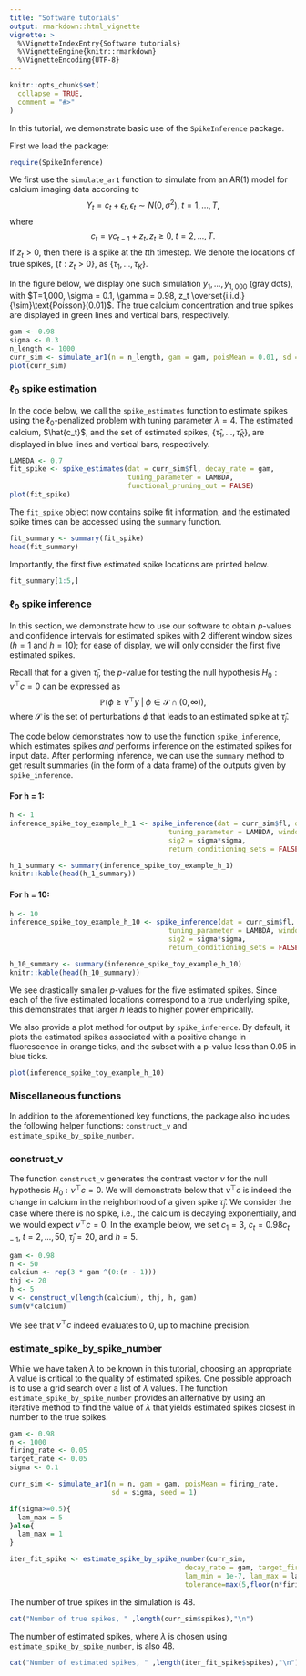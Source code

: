 ```yaml
---
title: "Software tutorials"
output: rmarkdown::html_vignette
vignette: >
  %\VignetteIndexEntry{Software tutorials}
  %\VignetteEngine{knitr::rmarkdown}
  %\VignetteEncoding{UTF-8}
---
```


```r
knitr::opts_chunk$set(
  collapse = TRUE,
  comment = "#>"
)
```

In this tutorial, we demonstrate basic use of the `SpikeInference` package. 

First we load the package:
```r
require(SpikeInference)
```

We first use the `simulate_ar1` function to simulate from an AR(1) model for calcium imaging data according to 
$$Y_t = c_t + \epsilon_t, \epsilon_t \sim N(0, \sigma^2), \; t = 1,\ldots, T,$$ where $$c_t = \gamma  c_{t-1} + z_t, z_t\geq 0,  \; t = 2,\ldots, T.$$ If $z_t>0$, then there is a spike at the $t$th timestep. We denote the locations of true spikes, $\{t:z_t> 0\}$, as $\{\tau_1,\ldots, \tau_K\}$.

In the figure below, we display one such simulation $y_1,\ldots,y_{1,000}$ (gray dots), with  $T=1,000, \sigma = 0.1, \gamma = 0.98, z_t \overset{i.i.d.}{\sim}\text{Poisson}(0.01)$. The true calcium concentration and true spikes are displayed in green lines and vertical bars, respectively.

```r
gam <- 0.98
sigma <- 0.3
n_length <- 1000
curr_sim <- simulate_ar1(n = n_length, gam = gam, poisMean = 0.01, sd = sigma, seed = 2)
plot(curr_sim)
```


### $\ell_0$ spike estimation 
In the code below, we call the `spike_estimates` function to estimate spikes using the $\ell_0$-penalized problem with tuning parameter $\lambda=4$. The estimated calcium, $\hat{c_t}$, and the set of estimated spikes, $\{\hat{\tau}_1,\ldots, \hat{\tau}_{\hat{K}}\}$, are displayed in blue lines and vertical bars, respectively.
```r
LAMBDA <- 0.7
fit_spike <- spike_estimates(dat = curr_sim$fl, decay_rate = gam, 
                             tuning_parameter = LAMBDA, 
                             functional_pruning_out = FALSE)
plot(fit_spike)
```


The `fit_spike` object now contains spike fit information, and the estimated spike times can be accessed using the `summary` function.
```r
fit_summary <- summary(fit_spike)
head(fit_summary)
```

Importantly, the first five estimated spike locations are printed below.
```r
fit_summary[1:5,]
```

### $\ell_0$ spike inference 

In this section, we demonstrate how to use our software to obtain $p$-values and confidence intervals for estimated spikes with 2 different window sizes ($h=1$ and $h=10$); for ease of display, we will only consider the first five estimated spikes.

Recall that for a given $\hat\tau_j$, the $p$-value for testing the null hypothesis $H_0: \nu^\top c = 0$ can be expressed as 
$$\mathbb{P}\left(\phi \geq \nu^\top y \;\middle|\; \phi \in \mathcal{S}\cap(0,\infty)\right),$$
where $\mathcal{S}$ is the set of perturbations $\phi$ that leads to an estimated spike at $\hat\tau_j$. 

The code below demonstrates how to use the function `spike_inference`, which estimates spikes *and* performs inference on the estimated spikes for input data. After performing inference, we can use the `summary` method to get result summaries (in the form of a data frame) of the outputs given by  `spike_inference`. 

#### For h = 1:
```r
h <- 1
inference_spike_toy_example_h_1 <- spike_inference(dat = curr_sim$fl, decay_rate = gam,
                                       tuning_parameter = LAMBDA, window_size = h, 
                                       sig2 = sigma*sigma, 
                                       return_conditioning_sets = FALSE,return_ci = TRUE)

h_1_summary <- summary(inference_spike_toy_example_h_1)
knitr::kable(head(h_1_summary))
```

#### For h = 10:
```r
h <- 10
inference_spike_toy_example_h_10 <- spike_inference(dat = curr_sim$fl, decay_rate = gam,
                                       tuning_parameter = LAMBDA, window_size = h, 
                                       sig2 = sigma*sigma, 
                                       return_conditioning_sets = FALSE,return_ci = TRUE)

h_10_summary <- summary(inference_spike_toy_example_h_10)
knitr::kable(head(h_10_summary))

```

We see drastically smaller $p$-values for the five estimated spikes. Since each of the five estimated locations correspond to a true underlying spike, this demonstrates that larger $h$ leads to higher power empirically.

We also provide a plot method for output by `spike_inference`. By default, it plots the estimated spikes associated with a positive change in fluorescence in orange ticks, and the subset with a p-value less than 0.05 in blue ticks.
```r
plot(inference_spike_toy_example_h_10)
```

### Miscellaneous functions
In addition to the aforementioned key functions, the package also includes the following helper functions: `construct_v` and `estimate_spike_by_spike_number`.

### construct_v 
The function `construct_v` generates the contrast vector $\nu$ for the null hypothesis $H_0:\nu^\top c = 0$. We will demonstrate below that $\nu^\top c$ is indeed the change in calcium in the neighborhood of a given spike $\hat\tau_j$. We consider the case where there is no spike, i.e., the calcium is decaying exponentially, and we would expect $\nu^\top c=0$. In the example below, we set $c_1 = 3$, $c_t = 0.98 c_{t-1}, \; t=2,\ldots, 50$, $\hat\tau_j = 20$, and $h=5$.

```r
gam <- 0.98
n <- 50
calcium <- rep(3 * gam ^(0:(n - 1)))
thj <- 20
h <- 5
v <- construct_v(length(calcium), thj, h, gam)
sum(v*calcium)
```
We see that $\nu^\top c$ indeed evaluates to 0, up to machine precision.

### estimate_spike_by_spike_number 

While we have taken $\lambda$ to be known in this tutorial, choosing an appropriate $\lambda$ value is critical to the quality of estimated spikes. One possible approach is to use a grid search over a list of $\lambda$ values. The function  `estimate_spike_by_spike_number` provides an alternative by using an iterative method to find the value of $\lambda$ that yields estimated spikes closest in number to the true spikes. 

```r
gam <- 0.98
n <- 1000
firing_rate <- 0.05
target_rate <- 0.05
sigma <- 0.1

curr_sim <- simulate_ar1(n = n, gam = gam, poisMean = firing_rate,
                         sd = sigma, seed = 1)

if(sigma>=0.5){
  lam_max = 5
}else{
  lam_max = 1
}

iter_fit_spike <- estimate_spike_by_spike_number(curr_sim, 
                                           decay_rate = gam, target_firing_rate = target_rate, 
                                           lam_min = 1e-7, lam_max = lam_max, max_iters=10,
                                           tolerance=max(5,floor(n*firing_rate*0.05)))
```

The number of true spikes in the simulation is 48.
```r
cat("Number of true spikes, " ,length(curr_sim$spikes),"\n")
```

The number of estimated spikes, where $\lambda$ is chosen using `estimate_spike_by_spike_number`, is also 48.
```r
cat("Number of estimated spikes, " ,length(iter_fit_spike$spikes),"\n")
```

